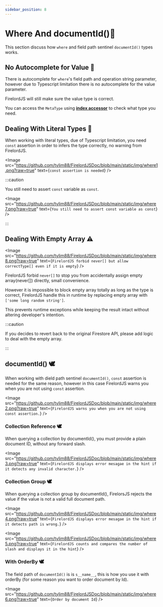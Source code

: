 ```yaml
---
sidebar_position: 8
---
```


# Where And documentId()🍒

This section discuss how `where` and field path sentinel `documentId()` types works.


## No Autocomplete for Value 🐧

There is autocomplete for `where`'s field path and operation string parameter, however due to Typescript limitation there is no autocomplete for the value parameter.

FirelordJS will still make sure the value type is correct.

You can access the `MetaType` using **[index accessor](./metatype#index-accessor-%EF%B8%8F)** to check what type you need.

## Dealing With Literal Types 🐧

When working with literal types, due of Typescript limitation, you need `const` assertion in order to infers the type correctly, no warning from FirelordJS.

<Image
	src="https://github.com/tylim88/FirelordJSDoc/blob/main/static/img/where1.png?raw=true"
	text={`const assertion is needed`}
/>

:::caution

You still need to assert `const` variable as `const`.

<Image
	src="https://github.com/tylim88/FirelordJSDoc/blob/main/static/img/where7.png?raw=true"
	text={`You still need to assert const variable as const`}
/>

:::

## Dealing With Empty Array ⚠️

<Image
	src="https://github.com/tylim88/FirelordJSDoc/blob/main/static/img/where8.png?raw=true"
	text={`FirelordJS forbid never[] but allow correctType[] even if it is empty`}
/>

FirelordJS forbid `never[]` to stop you from accidentally assign empty array(never[]) directly, small convenience.

However it is impossible to block empty array totally as long as the type is correct, FirelordJS handle this in runtime by replacing empty array with `['some long random string']`.

This prevents runtime exceptions while keeping the result intact without altering developer's intention.

:::caution

If you decides to revert back to the original Firestore API, please add logic to deal with the empty array.

:::

## documentId() 🕊️

When working with dield path sentinel `documentId()`, `const` assertion is needed for the same reason, however in this case FirelordJS warns you when you are not using `const` assertion.

<Image
	src="https://github.com/tylim88/FirelordJSDoc/blob/main/static/img/where2.png?raw=true"
	text={`FirelordJS warns you when you are not using const assertion.`}
/>

### Collection Reference 🕊️

When querying a collection by documentId(), you must provide a plain document ID, without any forward slash.

<Image
	src="https://github.com/tylim88/FirelordJSDoc/blob/main/static/img/where3.png?raw=true"
	text={`FirelordJS displays error mesagae in the hint if it detects any invalid character.`}
/>

### Collection Group 🕊️

When querying a collection group by documentId(), FirelorsJS rejects the value if the value is not a valid full document path.

<Image
	src="https://github.com/tylim88/FirelordJSDoc/blob/main/static/img/where4.png?raw=true"
	text={`FirelordJS displays error mesagae in the hint if it detects path is wrong.`}
/>

<Image
	src="https://github.com/tylim88/FirelordJSDoc/blob/main/static/img/where5.png?raw=true"
	text={`FirelordJS counts and compares the number of slash and displays it in the hint`}
/>

### With OrderBy 🕊️

The field path of `documentId()` is is `s__name__`, this is how you use it with orderBy (for some reason you want to order document by Id).

<Image
	src="https://github.com/tylim88/FirelordJSDoc/blob/main/static/img/where6.png?raw=true"
	text={`Order by document Id`}
/>
